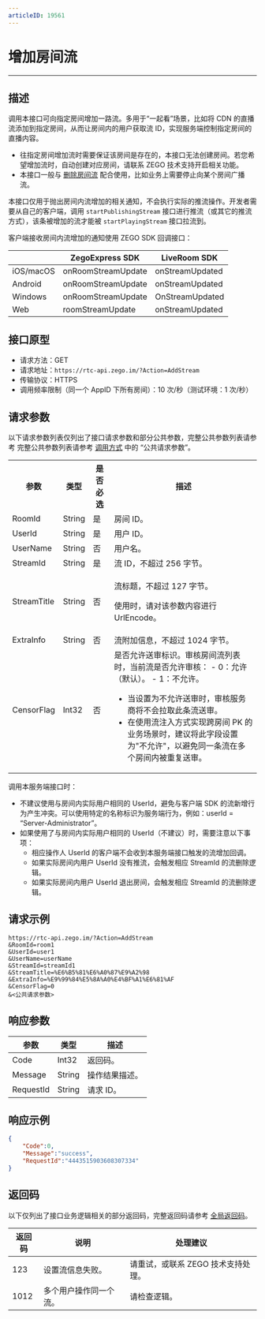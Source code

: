 ```yaml
---
articleID: 19561
---
```



# 增加房间流

---


## 描述

调用本接口可向指定房间增加一路流。多用于“一起看”场景，比如将 CDN 的直播流添加到指定房间，从而让房间内的用户获取流 ID，实现服务端控制指定房间的直播内容。

<Warning title="注意">


- 往指定房间增加流时需要保证该房间是存在的，本接口无法创建房间。若您希望增加流时，自动创建对应房间，请联系 ZEGO 技术支持开启相关功能。
- 本接口一般与 [删除房间流](!room/DeleteStream) 配合使用，比如业务上需要停止向某个房间广播流。

</Warning>



本接口仅用于抛出房间内流增加的相关通知，不会执行实际的推流操作。开发者需要从自己的客户端，调用 `startPublishingStream` 接口进行推流（或其它的推流方式），该条被增加的流才能被 `startPlayingStream` 接口拉流到。



客户端接收房间内流增加的通知使用 ZEGO SDK 回调接口：

| |ZegoExpress SDK|LiveRoom SDK|
|-|-|-|
|iOS/macOS| onRoomStreamUpdate | onStreamUpdated | 
|Android| onRoomStreamUpdate | onStreamUpdated | 
|Windows| onRoomStreamUpdate |  OnStreamUpdated | 
|Web| roomStreamUpdate | onStreamUpdated | 


## 接口原型

- 请求方法：GET
- 请求地址：`https://rtc-api.zego.im/?Action=AddStream`
- 传输协议：HTTPS
- 调用频率限制（同一个 AppID 下所有房间）：10 次/秒（测试环境：1 次/秒）



## 请求参数

以下请求参数列表仅列出了接口请求参数和部分公共参数，完整公共参数列表请参考 完整公共参数列表请参考 [调用方式](./../making-api-requests.mdx#公共请求参数) 中的 “公共请求参数”。


<table>
  
<tbody><tr>
<th>参数</th>
<th>类型</th>
<th>是否必选</th>
<th>描述</th>
</tr>
<tr>
<td>RoomId</td>
<td>String</td>
<td>是</td>
<td>房间 ID。</td>
</tr>
<tr>
<td>UserId</td>
<td>String</td>
<td>是</td>
<td>用户 ID。</td>
</tr>
<tr>
<td>UserName</td>
<td>String</td>
<td>否</td>
<td>用户名。</td>
</tr>
<tr>
<td>StreamId</td>
<td>String</td>
<td>是</td>
<td>流 ID，不超过 256 字节。</td>
</tr>
<tr>
<td>StreamTitle</td>
<td>String</td>
<td>否</td>
<td><p>流标题，不超过 127 字节。</p><p>使用时，请对该参数内容进行 UrlEncode。</p></td>
</tr>
<tr>
<td>ExtraInfo</td>
<td>String</td>
<td>否</td>
<td>流附加信息，不超过 1024 字节。</td>
</tr>
<tr>
<td>CensorFlag</td>
<td>Int32</td>
<td>否</td>
<td>
是否允许送审标识。审核房间流列表时，当前流是否允许审核：
- 0：允许（默认）。
- 1：不允许。

<Warning title="注意">


- 当设置为不允许送审时，审核服务商将不会拉取此条流送审。
- 在使用流注入方式实现跨房间 PK 的业务场景时，建议将此字段设置为"不允许"，以避免同一条流在多个房间内被重复送审。 

</Warning>


</td>
</tr>
</tbody></table>

<Warning title="注意">



调用本服务端接口时：    
- 不建议使用与房间内实际用户相同的 UserId，避免与客户端 SDK 的流新增行为产生冲突。可以使用特定的名称标识为服务端行为，例如：userId = “Server-Administrator”。
- 如果使用了与房间内实际用户相同的 UserId（不建议）时，需要注意以下事项：
  - 相应操作人 UserId 的客户端不会收到本服务端接口触发的流增加回调。
  - 如果实际房间内用户 UserId 没有推流，会触发相应 StreamId 的流删除逻辑。
  - 如果实际房间内用户 UserId 退出房间，会触发相应 StreamId 的流删除逻辑。

</Warning>




## 请求示例

```
https://rtc-api.zego.im/?Action=AddStream
&RoomId=room1
&UserId=user1
&UserName=userName
&StreamId=streamId1
&StreamTitle=%E6%B5%81%E6%A0%87%E9%A2%98
&ExtraInfo=%E9%99%84%E5%8A%A0%E4%BF%A1%E6%81%AF
&CensorFlag=0
&<公共请求参数>
```

## 响应参数


<table>

<thead>
  <tr>
    <th>参数</th>
    <th>类型</th>
    <th>描述</th>
  </tr>
</thead>
<tbody>
  <tr>
    <td>Code</td>
    <td>Int32</td>
    <td>返回码。</td>
  </tr>
  <tr>
    <td>Message</td>
    <td>String</td>
    <td>操作结果描述。</td>
  </tr>
  <tr>
    <td>RequestId</td>
    <td>String</td>
    <td>请求 ID。</td>
  </tr>
</tbody>
</table>


## 响应示例

```json
{
    "Code":0,
    "Message":"success",
    "RequestId":"4443515903608307334"
}
```

## 返回码

以下仅列出了接口业务逻辑相关的部分返回码，完整返回码请参考 [全局返回码](!global_return_code)。

|返回码|说明| 处理建议 |
|-----|----|----|
| 123 | 设置流信息失败。 | 请重试，或联系 ZEGO 技术支持处理。 |
| 1012  | 多个用户操作同一个流。 | 请检查逻辑。 |
